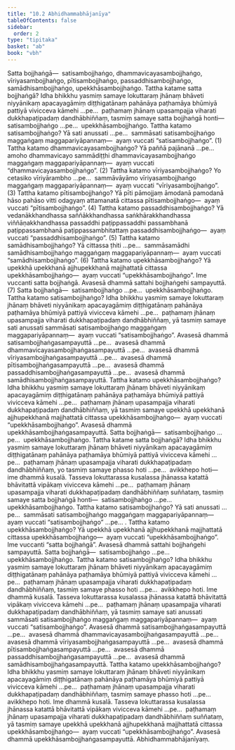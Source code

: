 ```yaml
---
title: "10.2 Abhidhammabhājanīya"
tableOfContents: false
sidebar:
  order: 2
type: "tipitaka"
basket: "ab"
book: "vbh"
---
```



<DynamicBreadcrumb />

<Division number="472" book="vbh" bookNo="30" page="238">

<Paragraph number="1574" book="vbh">
Satta bojjhaṅgā—  satisambojjhaṅgo, dhammavicayasambojjhaṅgo, vīriyasambojjhaṅgo, pītisambojjhaṅgo, passaddhisambojjhaṅgo, samādhisambojjhaṅgo, upekkhāsambojjhaṅgo.
</Paragraph>

</Division>
<Division number="473" book="vbh" bookNo="30" page="238">

<Paragraph number="1575" book="vbh">
Tattha katame satta bojjhaṅgā? Idha bhikkhu yasmiṃ samaye lokuttaraṃ jhānaṃ bhāveti niyyānikaṃ apacayagāmiṃ diṭṭhigatānaṃ pahānāya paṭhamāya bhūmiyā pattiyā vivicceva kāmehi …pe…  paṭhamaṃ jhānaṃ upasampajja viharati dukkhapaṭipadaṃ dandhābhiññaṃ, tasmiṃ samaye satta bojjhaṅgā honti—  satisambojjhaṅgo …pe…  upekkhāsambojjhaṅgo.
</Paragraph>

</Division>
<Division number="474" book="vbh" bookNo="30" page="238">

<Paragraph number="1576" book="vbh">
Tattha katamo satisambojjhaṅgo? Yā sati anussati …pe…  sammāsati satisambojjhaṅgo maggaṅgaṃ maggapariyāpannaṃ—  ayaṃ vuccati “satisambojjhaṅgo”. (1)
</Paragraph>

<Paragraph number="1577" book="vbh">
Tattha katamo dhammavicayasambojjhaṅgo? Yā paññā pajānanā …pe…  amoho dhammavicayo sammādiṭṭhi dhammavicayasambojjhaṅgo maggaṅgaṃ maggapariyāpannaṃ—  ayaṃ vuccati “dhammavicayasambojjhaṅgo”. (2)
</Paragraph>

<Paragraph number="1578" book="vbh">
Tattha katamo vīriyasambojjhaṅgo? Yo cetasiko vīriyārambho …pe…  sammāvāyāmo vīriyasambojjhaṅgo maggaṅgaṃ maggapariyāpannaṃ—  ayaṃ vuccati “vīriyasambojjhaṅgo”. (3)
</Paragraph>

<Paragraph number="1579" book="vbh">
Tattha katamo pītisambojjhaṅgo? Yā pīti pāmojjaṃ āmodanā pamodanā hāso pahāso vitti odagyaṃ attamanatā cittassa pītisambojjhaṅgo—  ayaṃ vuccati “pītisambojjhaṅgo”. (4)
</Paragraph>

<Paragraph number="1580" book="vbh">
Tattha katamo passaddhisambojjhaṅgo? Yā vedanākkhandhassa saññākkhandhassa saṅkhārakkhandhassa viññāṇakkhandhassa passaddhi paṭippassaddhi passambhanā paṭippassambhanā paṭippassambhitattaṃ passaddhisambojjhaṅgo—  ayaṃ vuccati “passaddhisambojjhaṅgo”. (5)
</Paragraph>

<Paragraph number="1581" book="vbh">
Tattha katamo samādhisambojjhaṅgo? Yā cittassa ṭhiti …pe…  sammāsamādhi samādhisambojjhaṅgo maggaṅgaṃ maggapariyāpannaṃ—  ayaṃ vuccati “samādhisambojjhaṅgo”. (6)
</Paragraph>

<Paragraph number="1582" book="vbh">
Tattha katamo upekkhāsambojjhaṅgo? Yā upekkhā upekkhanā ajjhupekkhanā majjhattatā cittassa upekkhāsambojjhaṅgo—  ayaṃ vuccati “upekkhāsambojjhaṅgo”. Ime vuccanti satta bojjhaṅgā. Avasesā dhammā sattahi bojjhaṅgehi sampayuttā. (7)
</Paragraph>

</Division>
<Division number="475" book="vbh" bookNo="30" page="239">

<Paragraph number="1583" book="vbh">
Satta bojjhaṅgā—  satisambojjhaṅgo …pe…  upekkhāsambojjhaṅgo.
</Paragraph>

</Division>
<Division number="476" book="vbh" bookNo="30" page="239">

<Paragraph number="1584" book="vbh">
Tattha katamo satisambojjhaṅgo? Idha bhikkhu yasmiṃ samaye lokuttaraṃ jhānaṃ bhāveti niyyānikaṃ apacayagāmiṃ diṭṭhigatānaṃ pahānāya paṭhamāya bhūmiyā pattiyā vivicceva kāmehi …pe…  paṭhamaṃ jhānaṃ upasampajja viharati dukkhapaṭipadaṃ dandhābhiññaṃ, yā tasmiṃ samaye sati anussati sammāsati satisambojjhaṅgo maggaṅgaṃ maggapariyāpannaṃ—  ayaṃ vuccati “satisambojjhaṅgo”. Avasesā dhammā satisambojjhaṅgasampayuttā …pe…  avasesā dhammā dhammavicayasambojjhaṅgasampayuttā …pe…  avasesā dhammā vīriyasambojjhaṅgasampayuttā …pe…  avasesā dhammā pītisambojjhaṅgasampayuttā …pe…  avasesā dhammā passaddhisambojjhaṅgasampayuttā …pe…  avasesā dhammā samādhisambojjhaṅgasampayuttā.
</Paragraph>

<Paragraph number="1585" book="vbh">
Tattha katamo upekkhāsambojjhaṅgo? Idha bhikkhu yasmiṃ samaye lokuttaraṃ jhānaṃ bhāveti niyyānikaṃ apacayagāmiṃ diṭṭhigatānaṃ pahānāya paṭhamāya bhūmiyā pattiyā vivicceva kāmehi …pe…  paṭhamaṃ jhānaṃ upasampajja viharati dukkhapaṭipadaṃ dandhābhiññaṃ, yā tasmiṃ samaye upekkhā upekkhanā ajjhupekkhanā majjhattatā cittassa upekkhāsambojjhaṅgo—  ayaṃ vuccati “upekkhāsambojjhaṅgo”. Avasesā dhammā upekkhāsambojjhaṅgasampayuttā.
</Paragraph>

</Division>
<Division number="477" book="vbh" bookNo="30" page="240">

<Paragraph number="1586" book="vbh">
Satta bojjhaṅgā—  satisambojjhaṅgo …pe…  upekkhāsambojjhaṅgo.
</Paragraph>

</Division>
<Division number="478" book="vbh" bookNo="30" page="240">

<Paragraph number="1587" book="vbh">
Tattha katame satta bojjhaṅgā? Idha bhikkhu yasmiṃ samaye lokuttaraṃ jhānaṃ bhāveti niyyānikaṃ apacayagāmiṃ diṭṭhigatānaṃ pahānāya paṭhamāya bhūmiyā pattiyā vivicceva kāmehi …pe…  paṭhamaṃ jhānaṃ upasampajja viharati dukkhapaṭipadaṃ dandhābhiññaṃ, yo tasmiṃ samaye phasso hoti …pe…  avikkhepo hoti—  ime dhammā kusalā. Tasseva lokuttarassa kusalassa jhānassa katattā bhāvitattā vipākaṃ vivicceva kāmehi …pe…  paṭhamaṃ jhānaṃ upasampajja viharati dukkhapaṭipadaṃ dandhābhiññaṃ suññataṃ, tasmiṃ samaye satta bojjhaṅgā honti—  satisambojjhaṅgo …pe…  upekkhāsambojjhaṅgo.
</Paragraph>

</Division>
<Division number="479" book="vbh" bookNo="30" page="240">

<Paragraph number="1588" book="vbh">
Tattha katamo satisambojjhaṅgo? Yā sati anussati …pe…  sammāsati satisambojjhaṅgo maggaṅgaṃ maggapariyāpannaṃ—  ayaṃ vuccati “satisambojjhaṅgo” …pe… .
</Paragraph>

<Paragraph number="1589" book="vbh">
Tattha katamo upekkhāsambojjhaṅgo? Yā upekkhā upekkhanā ajjhupekkhanā majjhattatā cittassa upekkhāsambojjhaṅgo—  ayaṃ vuccati “upekkhāsambojjhaṅgo”. Ime vuccanti “satta bojjhaṅgā”. Avasesā dhammā sattahi bojjhaṅgehi sampayuttā.
</Paragraph>

</Division>
<Division number="480" book="vbh" bookNo="30" page="240">

<Paragraph number="1590" book="vbh">
Satta bojjhaṅgā—  satisambojjhaṅgo …pe…  upekkhāsambojjhaṅgo.
</Paragraph>

</Division>
<Division number="481" book="vbh" bookNo="30" page="241">

<Paragraph number="1591" book="vbh">
Tattha katamo satisambojjhaṅgo? Idha bhikkhu yasmiṃ samaye lokuttaraṃ jhānaṃ bhāveti niyyānikaṃ apacayagāmiṃ diṭṭhigatānaṃ pahānāya paṭhamāya bhūmiyā pattiyā vivicceva kāmehi …pe…  paṭhamaṃ jhānaṃ upasampajja viharati dukkhapaṭipadaṃ dandhābhiññaṃ, tasmiṃ samaye phasso hoti …pe…  avikkhepo hoti. Ime dhammā kusalā. Tasseva lokuttarassa kusalassa jhānassa katattā bhāvitattā vipākaṃ vivicceva kāmehi …pe…  paṭhamaṃ jhānaṃ upasampajja viharati dukkhapaṭipadaṃ dandhābhiññaṃ, yā tasmiṃ samaye sati anussati sammāsati satisambojjhaṅgo maggaṅgaṃ maggapariyāpannaṃ—  ayaṃ vuccati “satisambojjhaṅgo”. Avasesā dhammā satisambojjhaṅgasampayuttā …pe…  avasesā dhammā dhammavicayasambojjhaṅgasampayuttā …pe…  avasesā dhammā vīriyasambojjhaṅgasampayuttā …pe…  avasesā dhammā pītisambojjhaṅgasampayuttā …pe…  avasesā dhammā passaddhisambojjhaṅgasampayuttā …pe…  avasesā dhammā samādhisambojjhaṅgasampayuttā.
</Paragraph>

<Paragraph number="1592" book="vbh">
Tattha katamo upekkhāsambojjhaṅgo? Idha bhikkhu yasmiṃ samaye lokuttaraṃ jhānaṃ bhāveti niyyānikaṃ apacayagāmiṃ diṭṭhigatānaṃ pahānāya paṭhamāya bhūmiyā pattiyā vivicceva kāmehi …pe…  paṭhamaṃ jhānaṃ upasampajja viharati dukkhapaṭipadaṃ dandhābhiññaṃ, tasmiṃ samaye phasso hoti …pe…  avikkhepo hoti. Ime dhammā kusalā. Tasseva lokuttarassa kusalassa jhānassa katattā bhāvitattā vipākaṃ vivicceva kāmehi …pe…  paṭhamaṃ jhānaṃ upasampajja viharati dukkhapaṭipadaṃ dandhābhiññaṃ suññataṃ, yā tasmiṃ samaye upekkhā upekkhanā ajjhupekkhanā majjhattatā cittassa upekkhāsambojjhaṅgo—  ayaṃ vuccati “upekkhāsambojjhaṅgo”. Avasesā dhammā upekkhāsambojjhaṅgasampayuttā.

</Paragraph>
</Division>

<Paragraph number="1593" type="center" book="vbh">
Abhidhammabhājanīyaṃ.
</Paragraph>